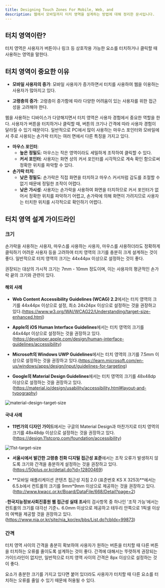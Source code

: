 ```yaml
---
title: Designing Touch Zones For Mobile, Web, and
description: 웹에서 모바일까지 터치 영역을 설계하는 방법에 대해 정리한 문서입니다.
---
```


## 터치 영역이란?

터치 영역은 사용자가 버튼이나 링크 등 상호작용 가능한 요소를 터치하거나 클릭할 때 사용하는 영역을 말한다.


## 터치 영역이 중요한 이유


- **모바일 사용자의 증가**: 모바일 사용자가 증가하면서 터치를 사용하여 웹을 이용하는 사용자가 많아지고 있다.

- **고령층의 증가**: 고령층이 증가함에 따라 다양한 어려움이 있는 사용자를 위한 접근성을 고려해야 한다.

웹을 사용하는 디바이스가 다양해지면서 터치 영역은 사용자 경험에서 중요한 역할을 한다. 사용자가 버튼을 터치하거나 클릭할 때, 버튼의 크기나 간격에 따라 사용자 경험이 달라질 수 있기 때문이다. 일반적으로 PC에서 많이 사용하는 마우스 포인터와 모바일에서 주로 사용되는 손가락 터치는 여러 면에서 다른 특징을 가지고 있다.

- **마우스 포인터**:
  - **높은 정밀도**: 마우스는 작은 영역이라도 세밀하게 조작하여 클릭할 수 있다.
  - **커서 포인터**: 사용자는 화면 상의 커서 포인터를 시각적으로 계속 확인 함으로써 정확한 위치를 파악할 수 있다.
- **손가락 터치**:
  - **낮은 정밀도**: 손가락은 직접 화면을 터치하고 마우스 커서처럼 감도를 조절할 수 없기 때문에 정밀한 조작이 어렵다.
  - **낮은 가시성**: 사용자는 손가락을 사용하여 화면을 터치하므로 커서 포인터가 없어서 정확한 위치를 파악하기 어렵고, 손가락에 의해 화면이 가려지므로 사용자는 터치한 위치를 시각적으로 확인하기 어렵다.


## 터치 영역 설계 가이드라인


### 크기

손가락을 사용하는 사용자, 마우스를 사용하는 사용자, 마우스를 사용하더라도 정확하게 클릭하기 어려운 사용자 등을 고려하여 터치 영역의 크기를 충분히 크게 설계하는 것이 좋다. 일반적으로 터치 영역의 크기는 44x44px 이상으로 설정하는 것이 좋다.

권장되는 대상의 가시적 크기는 7mm - 10mm 정도이며, 이는 사용자의 평균적인 손가락 끝의 크기와 관련이 있다.


#### 해외 사례

- **Web Content Accessibility Guidelines (WCAG) 2.2**에서는 터치 영역의 크기를 44x44px 이상으로 설정, 최소 24x24px 이상으로 설정하는 것을 권장하고 있다.(<https://www.w3.org/WAI/WCAG22/Understanding/target-size-enhanced.html>)

- **Apple의 iOS Human Interface Guidelines**에서는 터치 영역의 크기를 44x44pt 이상으로 설정하는 것을 권장하고 있다.(<https://developer.apple.com/design/human-interface-guidelines/accessibility>)

- **Microsoft의 Windows UWP Guidelines**에서는 터치 영역의 크기를 7.5mm 이상으로 설정하는 것을 권장하고 있다.(<https://learn.microsoft.com/en-us/windows/apps/design/input/guidelines-for-targeting>)

- **Google의 Material Design Guidelines**에서는 터치 영역의 크기를 48x48dp 이상으로 설정하는 것을 권장하고 있다.(<https://material.io/design/usability/accessibility.html#layout-and-typography>)

![material-design-target-size](assets/material-design-target-size.png)


#### 국내 사례

- **11번가의 디자인 가이드**에서는 구글의 Material Design과 마찬가지로 터치 영역의 크기를 48x48dp 이상으로 설정하는 것을 권장하고 있다.(<https://design.11stcorp.com/foundation/accessibility>)

![11st-target-size](assets/11st-target-size.png)

- **서울시에서 발간한 고령층 친화 디지털 접근성 표준**에서는 조작 오류가 발생하지 않도록 크기와 간격을 충분하게 설정하는 것을 권장하고 있다.(<https://50plus.or.kr/detail.do?id=12800469>)

- **모바일 애플리케이션 콘텐츠 접근성 지침 2.0 (표준번호 KS X 3253)**에서는 6.5.b에서 컨트롤의 크기를 9mm*9mm 이상으로 제공하는 것을 권장하고 있다.(<http://www.kwacc.or.kr/Board/DataFile/668/Detail?page=2>)

-**한국지능정보사회진흥원 웹 접근성 실태 조사**의 검사항목 중 하나인 '조작 가능'에서는 컨트롤의 크기를 대각선 기준ㄴ 6.0mm 이상으로 제공하고 테두리 안쪽으로 1픽셀 이상의 여백을 제공할 것을 권장하고 있다.(<https://www.nia.or.kr/site/nia_kor/ex/bbs/List.do?cbIdx=99873>)


### 간격

터치 영역 사이의 간격을 충분히 확보하여 사용자가 원하는 버튼을 터치할 때 다른 버튼을 터치하는 오류를 줄이도록 설계하는 것이 좋다. 간격에 대해서는 뚜렷하게 권장되는 가이드라인이 없지만, 일반적으로 터치 영역 사이의 간격은 8px 이상으로 설정하는 것이 좋다.

요소가 충분한 크기를 가지고 있다면 붙어 있더라도 사용자가 터치할 때 다른 요소를 터치하는 오류를 줄일 수 있기 때문에 허용될 수 있다.
